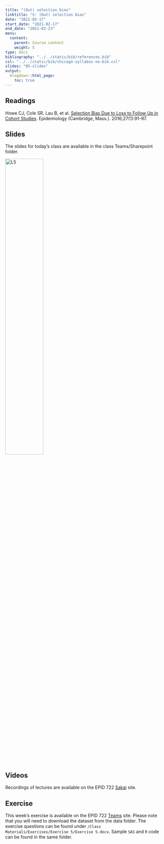```yaml
---
title: "(Out) selection bias"
linktitle: "5: (Out) selection bias"
date: "2021-02-17"
start_date: "2021-02-17"
end_date: "2021-02-23"
menu:
  content:
    parent: Course content
    weight: 5
type: docs
bibliography: "../../static/bib/references.bib"
csl: "../../static/bib/chicago-syllabus-no-bib.csl"
slides: "05-slides"
output:
  blogdown::html_page:
    toc: true
---
```


## Readings

<i class="fas fa-book"></i> 	Howe CJ, Cole SR, Lau B, et al. [Selection Bias Due to Loss to Follow Up in Cohort Studies](https://oce-ovid-com.libproxy.lib.unc.edu/article/00001648-201601000-00014/HTML). Epidemiology (Cambridge, Mass.). 2016;27(1):91–97. 

## Slides

The slides for today's class are available in the class Teams/Sharepoint folder.

[![L5](/slides/02-slides.png){width=49%}](https://adminliveunc.sharepoint.com/sites/EPID7222021/Class%20Materials/Forms/AllItems.aspx?newTargetListUrl=%2Fsites%2FEPID7222021%2FClass%20Materials&viewpath=%2Fsites%2FEPID7222021%2FClass%20Materials%2FForms%2FAllItems%2Easpx&viewid=23791aee%2D5f6d%2D4b22%2Da7b3%2D738269b4e786&id=%2Fsites%2FEPID7222021%2FClass%20Materials%2FSlides)

## Videos

Recordings of lectures are available on the EPID 722 [Sakai](https://www.sakai.unc.edu) site.


## Exercise

This week's exercise is available on the EPID 722 [Teams](https://teams.microsoft.com) site. Please note that you will need to download the dataset from the data folder. The exercise questions can be found under `/Class Materials/Exercises/Exercise 5/Exercise 5.docx`. Sample `SAS` and `R` code can be found in the same folder.

